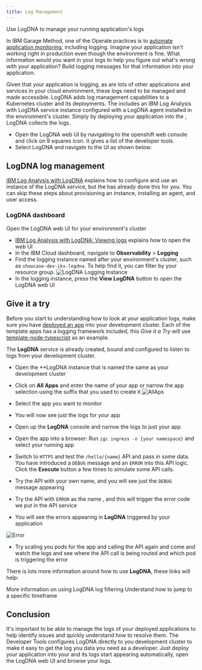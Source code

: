 ```yaml
---
title: Log Management
---
```



<PageDescription>

Use LogDNA to manage your running application's logs

</PageDescription>

In IBM Garage Method, one of the Operate practices is to [automate application monitoring](https://www.ibm.com/garage/method/practices/manage/practice_automated_monitoring/), including logging. Imagine your application isn't working right in production even though the environment is fine. What information would you want in your logs to help you figure out what's wrong with your application? Build logging messages for that information into your application.

Given that your application is logging, as are lots of other applications and services in your cloud environment, these logs need to be managed and made accessible. LogDNA adds log management capabilities to a Kubernetes cluster and its deployments. The <Globals name="env" /> includes an IBM Log Analysis with LogDNA service instance configured with a LogDNA agent installed in the environment's cluster. Simply by deploying your application into the <Globals name="env" />, LogDNA collects the logs.

- Open the LogDNA web UI by navigating to the openshift web console  and click on 9 squares icon. It gives a list of the developer tools.
- Select LogDNA and navigate to the UI as shown below:


## LogDNA log management

[IBM Log Analysis with LogDNA](https://cloud.ibm.com/docs/services/Log-Analysis-with-LogDNA) explains how to configure and use an instance of the LogDNA service, but the <Globals name="env" /> has already done this for you. You can skip these steps about provisioning an instance, installing an agent, and user access.

### LogDNA dashboard

Open the LogDNA web UI for your environment's cluster
- [IBM Log Analysis with LogDNA: Viewing logs](https://cloud.ibm.com/docs/services/Log-Analysis-with-LogDNA?topic=LogDNA-view_logs)
explains how to open the web UI
- In the IBM Cloud dashboard, navigate to **Observability** > **Logging**
- Find the logging instance named after your environment's cluster, such as `showcase-dev-iks-logdna`. To help find it,
you can filter by your resource group.
    ![LogDNA Logging Instance](logdna-logging-instance.png)
- In the logging instance, press the **View LogDNA** button to open the LogDNA web UI

## Give it a try

Before you start to understanding how to look at your application logs, make sure you have [deployed an app](/getting-started/deploy-app) into your development cluster. Each of the template apps has a logging framework included, this _Give it a Try_ will use [template-node-typescript](https://github.com/IBM/template-node-typescript) as an example.

The **LogDNA** service is already created, bound and configured to listen to logs from your development cluster.

- Open the **LogDNA instance that is named the same as your development cluster
- Click on **All Apps** and enter the name of your app or narrow the app selection using the suffix that you used to create it
![AllAps](allapps.png)
- Select the app you want to monitor

- You will now see just the logs for your app

- Open up the **LogDNA** console and narrow the logs to just your app

- Open the app into a browser: Run `igc ingress -n {your namespace}` and select your running app
- Switch to `HTTPS` and test the `/hello/{name}` API and pass in some data. You have introduced a `DEBUG` message and an `ERROR` into this API logic. Click the **Execute** button a few times to simulate some API calls.
- Try the API with your own name, and you will see just the `DEBUG` message appearing
- Try the API with `ERROR` as the name , and this will trigger the error code we put in the API service

- You will see the errors appearing in **LogDNA** triggered by your application

![Error](errorcondition.png)

- Try scaling you pods for the app and calling the API again and come and watch the logs and see where the API call is being routed and which pod is triggering the error

There is lots more information around how to use **LogDNA**, these links will help:

<AnchorLinks>
  <AnchorLink to="https://docs.logdna.com/docs/filters">More information on using LogDNA log filtering</AnchorLink>
  <AnchorLink to="https://docs.logdna.com/docs/time">Understand how to jump to a specific timeframe</AnchorLink>
</AnchorLinks>

## Conclusion

It's important to be able to manage the logs of your deployed applications to help identify issues and quickly understand how to resolve them. The Developer Tools configures LogDNA directly to you development cluster to make it easy to get the log you data you need as a developer. Just deploy your application into your <Globals name="env" /> and its logs start appearing automatically, open the LogDNA web UI and browse your logs.
